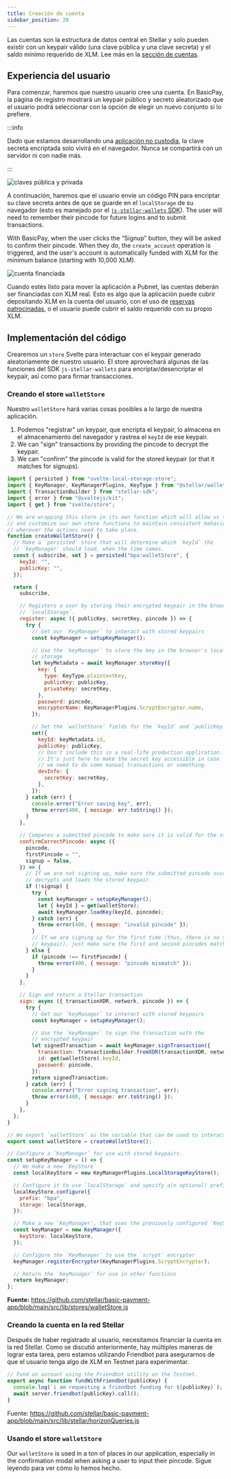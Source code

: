 ```yaml
---
title: Creación de cuenta
sidebar_position: 20
---
```


Las cuentas son la estructura de datos central en Stellar y solo pueden existir con un keypair válido (una clave pública y una clave secreta) y el saldo mínimo requerido de XLM. Lee más en la [sección de cuentas].

## Experiencia del usuario

Para comenzar, haremos que nuestro usuario cree una cuenta. En BasicPay, la página de registro mostrará un keypair público y secreto aleatorizado que el usuario podrá seleccionar con la opción de elegir un nuevo conjunto si lo prefiere.

:::info

Dado que estamos desarrollando una [aplicación no custodia], la clave secreta encriptada solo vivirá en el navegador. Nunca se compartirá con un servidor ni con nadie más.

:::

![claves pública y privada](/assets/basic-pay/public-and-private-keys.png)

A continuación, haremos que el usuario envíe un código PIN para encriptar su clave secreta antes de que se guarde en el `localStorage` de su navegador (esto es manejado por el [`js-stellar-wallets` SDK]). The user will need to remember their pincode for future logins and to submit transactions.

With BasicPay, when the user clicks the “Signup” button, they will be asked to confirm their pincode. When they do, the `create_account` operation is triggered, and the user's account is automatically funded with XLM for the minimum balance (starting with 10,000 XLM).

![cuenta financiada](/assets/basic-pay/funded-account.png)

Cuando estés listo para mover la aplicación a Pubnet, las cuentas deberán ser financiadas con XLM real. Esto es algo que la aplicación puede cubrir depositando XLM en la cuenta del usuario, con el uso de [reservas patrocinadas], o el usuario puede cubrir el saldo requerido con su propio XLM.

## Implementación del código

Crearemos un `store` Svelte para interactuar con el keypair generado aleatoriamente de nuestro usuario. El store aprovechará algunas de las funciones del SDK `js-stellar-wallets` para encriptar/desencriptar el keypair, así como para firmar transacciones.

### Creando el store `walletStore`

Nuestro `walletStore` hará varias cosas posibles a lo largo de nuestra aplicación.

1. Podemos "registrar" un keypair, que encripta el keypair, lo almacena en el almacenamiento del navegador y rastrea el `keyId` de ese keypair.
2. We can "sign" transactions by providing the pincode to decrypt the keypair.
3. We can "confirm" the pincode is valid for the stored keypair (or that it matches for signups).

```js title="/src/lib/stores/walletStore.js"
import { persisted } from "svelte-local-storage-store";
import { KeyManager, KeyManagerPlugins, KeyType } from "@stellar/wallet-sdk";
import { TransactionBuilder } from "stellar-sdk";
import { error } from "@sveltejs/kit";
import { get } from "svelte/store";

// We are wrapping this store in its own function which will allow us to write
// and customize our own store functions to maintain consistent behavior
// wherever the actions need to take place.
function createWalletStore() {
  // Make a `persisted` store that will determine which `keyId` the
  // `keyManager` should load, when the time comes.
  const { subscribe, set } = persisted("bpa:walletStore", {
    keyId: "",
    publicKey: "",
  });

  return {
    subscribe,

    // Registers a user by storing their encrypted keypair in the browser's
    // `localStorage`.
    register: async ({ publicKey, secretKey, pincode }) => {
      try {
        // Get our `KeyManager` to interact with stored keypairs
        const keyManager = setupKeyManager();

        // Use the `keyManager` to store the key in the browser's local
        // storage
        let keyMetadata = await keyManager.storeKey({
          key: {
            type: KeyType.plaintextKey,
            publicKey: publicKey,
            privateKey: secretKey,
          },
          password: pincode,
          encrypterName: KeyManagerPlugins.ScryptEncrypter.name,
        });

        // Set the `walletStore` fields for the `keyId` and `publicKey`
        set({
          keyId: keyMetadata.id,
          publicKey: publicKey,
          // Don't include this in a real-life production application.
          // It's just here to make the secret key accessible in case
          // we need to do some manual transactions or something.
          devInfo: {
            secretKey: secretKey,
          },
        });
      } catch (err) {
        console.error("Error saving key", err);
        throw error(400, { message: err.toString() });
      }
    },

    // Compares a submitted pincode to make sure it is valid for the stored, encrypted keypair.
    confirmCorrectPincode: async ({
      pincode,
      firstPincode = "",
      signup = false,
    }) => {
      // If we are not signing up, make sure the submitted pincode successfully
      // decrypts and loads the stored keypair.
      if (!signup) {
        try {
          const keyManager = setupKeyManager();
          let { keyId } = get(walletStore);
          await keyManager.loadKey(keyId, pincode);
        } catch (err) {
          throw error(400, { message: "invalid pincode" });
        }
        // If we are signing up for the first time (thus, there is no stored
        // keypair), just make sure the first and second pincodes match.
      } else {
        if (pincode !== firstPincode) {
          throw error(400, { message: "pincode mismatch" });
        }
      }
    },

    // Sign and return a Stellar transaction
    sign: async ({ transactionXDR, network, pincode }) => {
      try {
        // Get our `keyManager` to interact with stored keypairs
        const keyManager = setupKeyManager();

        // Use the `keyManager` to sign the transaction with the
        // encrypted keypair
        let signedTransaction = await keyManager.signTransaction({
          transaction: TransactionBuilder.fromXDR(transactionXDR, network),
          id: get(walletStore).keyId,
          password: pincode,
        });
        return signedTransaction;
      } catch (err) {
        console.error("Error signing transaction", err);
        throw error(400, { message: err.toString() });
      }
    },
  };
}

// We export `walletStore` as the variable that can be used to interact with the wallet store.
export const walletStore = createWalletStore();

// Configure a `KeyManager` for use with stored keypairs.
const setupKeyManager = () => {
  // We make a new `KeyStore`
  const localKeyStore = new KeyManagerPlugins.LocalStorageKeyStore();

  // Configure it to use `localStorage` and specify a(n optional) prefix
  localKeyStore.configure({
    prefix: "bpa",
    storage: localStorage,
  });

  // Make a new `KeyManager`, that uses the previously configured `KeyStore`
  const keyManager = new KeyManager({
    keyStore: localKeyStore,
  });

  // Configure the `KeyManager` to use the `scrypt` encrypter
  keyManager.registerEncrypter(KeyManagerPlugins.ScryptEncrypter);

  // Return the `KeyManager` for use in other functions
  return keyManager;
};
```

**Fuente:** https://github.com/stellar/basic-payment-app/blob/main/src/lib/stores/walletStore.js

### Creando la cuenta en la red Stellar

Después de haber registrado al usuario, necesitamos financiar la cuenta en la red Stellar. Como se discutió anteriormente, hay múltiples maneras de lograr esta tarea, pero estamos utilizando Friendbot para asegurarnos de que el usuario tenga algo de XLM en Testnet para experimentar.

```js title="/src/lib/stellar/horizonQueries.js"
// Fund an account using the Friendbot utility on the Testnet.
export async function fundWithFriendbot(publicKey) {
  console.log(`i am requesting a friendbot funding for ${publicKey}`);
  await server.friendbot(publicKey).call();
}
```

Fuente: https://github.com/stellar/basic-payment-app/blob/main/src/lib/stellar/horizonQueries.js

### Usando el store `walletStore`

Our `walletStore` is used in a ton of places in our application, especially in the confirmation modal when asking a user to input their pincode. Sigue leyendo para ver cómo lo hemos hecho.

[sección de cuentas]: ../../../learn/fundamentals/stellar-data-structures/accounts.mdx
[aplicación no custodia]: ../application-design-considerations.mdx#non-custodial-service
[`js-stellar-wallets` sdk]: https://github.com/stellar/js-stellar-wallets
[reservas patrocinadas]: ../../../learn/encyclopedia/transactions-specialized/sponsored-reserves.mdx
[lista de contactos]: ./contacts-list
